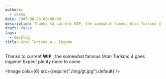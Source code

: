 ```yaml
---
authors:
  - ckemu
date: 2005-08-26 00:00:00
description: Thanks to current WIP, the somewhat famous Gran Turismo 4 goes ingame
draft: false
tags:
  - devblog
title: Gran Turismo 4 - Ingame
---
```


Thanks to current **WIP** , the somewhat famous _Gran Turismo 4_ goes
ingame! Expect plenty more to come

<!-- truncate -->

<Image cols={6} src={require("./img/gt.jpg").default} />
